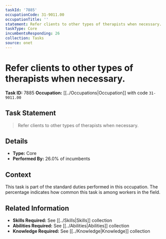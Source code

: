 ```yaml
---
taskId: '7885'
occupationCode: 31-9011.00
occupationTitle: ''
statement: Refer clients to other types of therapists when necessary.
taskType: Core
incumbentsResponding: 26
collection: Tasks
source: onet
---
```

# Refer clients to other types of therapists when necessary.

**Task ID:** 7885
**Occupation:** [[../Occupations|Occupation]] with code `31-9011.00`

## Task Statement

> Refer clients to other types of therapists when necessary.

## Details

- **Type:** Core
- **Performed By:** 26.0% of incumbents

## Context

This task is part of the standard duties performed in this occupation. The percentage indicates how common this task is among workers in the field.

## Related Information

- **Skills Required:** See [[../Skills|Skills]] collection
- **Abilities Required:** See [[../Abilities|Abilities]] collection
- **Knowledge Required:** See [[../Knowledge|Knowledge]] collection
